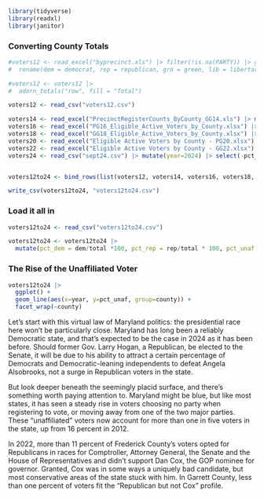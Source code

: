 ```r
library(tidyverse)
library(readxl)
library(janitor)
```

### Converting County Totals

```r

#voters12 <- read_excel("byprecinct.xls") |> filter(!is.na(PARTY)) |> group_by(COUNTY, PARTY) |> summarise(voters = sum(TOTAL_VOTERS)) |> pivot_wider(names_from = PARTY, values_from = voters) |> clean_names() |> mutate(year = 2012) |> 
#  rename(dem = democrat, rep = republican, grn = green, lib = libertarian, oth = other, ame = americans_elect, unaf = unaffiliated) |> mutate(ame = replace_na(ame,0)) |> mutate(oth = ame + oth) |> select(-ame) |> mutate(total = dem + rep + grn + lib + oth + unaf)

#voters12 <- voters12 |> 
#  adorn_totals("row", fill = "Total")

voters12 <- read_csv("voters12.csv")

voters14 <- read_excel("PrecinctRegisterCounts_ByCounty_GG14.xls") |> mutate(year=2014) |> clean_names() |> rename(unaf = una)
voters16 <- read_excel("PG16_Eligible_Active_Voters_by_County.xlsx") |> mutate(year=2016) |> clean_names() |> rename(unaf = una)
voters18 <- read_excel("GG18_Eligible_Active_Voters_by_County.xlsx") |> mutate(year=2018) |> clean_names() |> rename(unaf = una)
voters20 <- read_excel("Eligible Active Voters by County - PG20.xlsx") |> mutate(year=2020) |> clean_names() |> rename(unaf = una) |> mutate(oth = bar + wcp + oth) |> select(-bar, -wcp)
voters22 <- read_excel("Eligible Active Voters by County - GG22.xlsx") |> mutate(year=2022) |> clean_names() |> mutate(oth = bar + wcp + oth) |> select(-bar, -wcp) |> rename(unaf = una)
voters24 <- read_csv("sept24.csv") |> mutate(year=2024) |> select(-pct_dem24, -pct_rep24, -pct_unaffil24) |> mutate(oth = nlm + oth) |> select(-nlm)


voters12to24 <- bind_rows(list(voters12, voters14, voters16, voters18, voters20, voters22, voters24))

write_csv(voters12to24, "voters12to24.csv")

```

### Load it all in


```r
voters12to24 <- read_csv("voters12to24.csv")

voters12to24 <- voters12to24 |> 
  mutate(pct_dem = dem/total *100, pct_rep = rep/total * 100, pct_unaf = unaf/total *100)

```

### The Rise of the Unaffiliated Voter

```r
voters12to24 |> 
  ggplot() +
  geom_line(aes(x=year, y=pct_unaf, group=county)) +
  facet_wrap(~county)
```
Let's start with this virtual law of Maryland politics: the presidential race here won't be particularly close. Maryland has long been a reliably Democratic state, and that's expected to be the case in 2024 as it has been before. Should former Gov. Larry Hogan, a Republican, be elected to the Senate, it will be due to his ability to attract a certain percentage of Democrats and Democratic-leaning independents to defeat Angela Alsobrooks, not a surge in Republican voters in the state.

But look deeper beneath the seemingly placid surface, and there's something worth paying attention to. Maryland might be blue, but like most states, it has seen a steady rise in voters choosing no party when registering to vote, or moving away from one of the two major parties. These "unaffiliated" voters now account for more than one in five voters in the state, up from 16 percent in 2012.



In 2022, more than 11 percent of Frederick County's voters opted for Republicans in races for Comptroller, Attorney General, the Senate and the House of Representatives and didn't support Dan Cox, the GOP nominee for governor. Granted, Cox was in some ways a uniquely bad candidate, but most conservative areas of the state stuck with him. In Garrett County, less than one percent of voters fit the "Republican but not Cox" profile.



